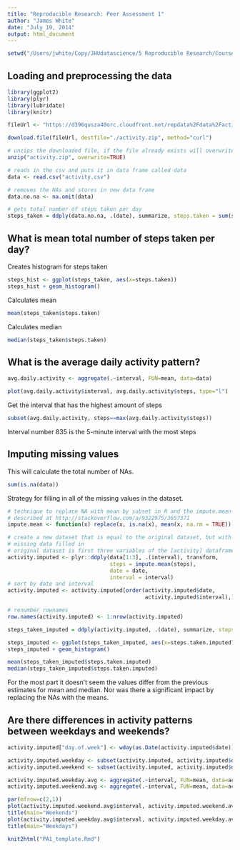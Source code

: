 ```yaml
---
title: "Reproducible Research: Peer Assessment 1"
author: "James White"
date: "July 19, 2014"
output: html_document
---
```


```r
setwd("/Users/jwhite/Copy/JHUdatascience/5 Reproducible Research/CourseProject1/RepData_PeerAssessment1")
```

## Loading and preprocessing the data
```r
library(ggplot2)
library(plyr)
library(lubridate)
library(knitr)

fileUrl <- "https://d396qusza40orc.cloudfront.net/repdata%2Fdata%2Factivity.zip"

download.file(fileUrl, destfile="./activity.zip", method="curl")

# unzips the downloaded file, if the file already exists will overwrite
unzip("activity.zip", overwrite=TRUE)

# reads in the csv and puts it in data frame called data
data <- read.csv("activity.csv")

# removes the NAs and stores in new data frame
data.no.na <- na.omit(data)

# gets total number of steps taken per day
steps_taken = ddply(data.no.na, .(date), summarize, steps.taken = sum(steps))
```

## What is mean total number of steps taken per day?

Creates histogram for steps taken
```r
steps_hist <- ggplot(steps_taken, aes(x=steps.taken))
steps_hist + geom_histogram()
```

Calculates mean
```r
mean(steps_taken$steps.taken)
```
Calculates median
```r
median(steps_taken$steps.taken)
```
## What is the average daily activity pattern?
```r
avg.daily.activity <- aggregate(.~interval, FUN=mean, data=data)

plot(avg.daily.activity$interval, avg.daily.activity$steps, type="l")
```

Get the interval that has the highest amount of steps
```r
subset(avg.daily.activity, steps==max(avg.daily.activity$steps))
```
Interval number 835 is the 5-minute interval with the most steps

## Imputing missing values

This will calculate the total number of NAs.
```r
sum(is.na(data))
```
Strategy for filling in all of the missing values in the dataset.
```r
# technique to replace NA with mean by subset in R and the impute.mean function 
# described at http://stackoverflow.com/a/9322975/3657371
impute.mean <- function(x) replace(x, is.na(x), mean(x, na.rm = TRUE))

# create a new dataset that is equal to the original dataset, but with the 
# missing data filled in
# original dataset is first three variables of the [activity] dataframe
activity.imputed <- plyr::ddply(data[1:3], .(interval), transform,
                                steps = impute.mean(steps),
                                date = date,
                                interval = interval)
# sort by date and interval
activity.imputed <- activity.imputed[order(activity.imputed$date,
                                           activity.imputed$interval),]

# renumber rownames
row.names(activity.imputed) <- 1:nrow(activity.imputed)
````

```r
steps_taken_imputed = ddply(activity.imputed, .(date), summarize, steps.taken.imputed = sum(steps))

steps_imputed <- ggplot(steps_taken_imputed, aes(x=steps.taken.imputed))
steps_imputed + geom_histogram()
```

```r
mean(steps_taken_imputed$steps.taken.imputed)
median(steps_taken_imputed$steps.taken.imputed)
```

For the most part it doesn't seem the values differ from the previous estimates for mean and median. Nor was there a significant impact by replacing the NAs with the means.

## Are there differences in activity patterns between weekdays and weekends?
```r
activity.imputed["day.of.week"] <- wday(as.Date(activity.imputed$date))

activity.imputed.weekday <- subset(activity.imputed, activity.imputed$day.of.week == 2 | activity.imputed$day.of.week == 3 | activity.imputed$day.of.week == 4 | activity.imputed$day.of.week == 5 | activity.imputed$day.of.week == 6 )
activity.imputed.weekend <- subset(activity.imputed, activity.imputed$day.of.week == 1 | activity.imputed$day.of.week == 7)

activity.imputed.weekday.avg <- aggregate(.~interval, FUN=mean, data=activity.imputed.weekday)
activity.imputed.weekend.avg <- aggregate(.~interval, FUN=mean, data=activity.imputed.weekend)

par(mfrow=c(2,1)) 
plot(activity.imputed.weekend.avg$interval, activity.imputed.weekend.avg$steps, type="l")
title(main="Weekends")
plot(activity.imputed.weekday.avg$interval, activity.imputed.weekday.avg$steps, type="l")
title(main="Weekdays")
```

```r
knit2html("PA1_template.Rmd")
```
